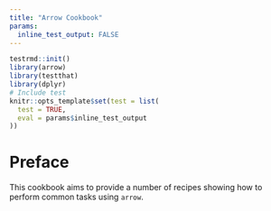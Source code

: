 ```yaml
---
title: "Arrow Cookbook"
params:
  inline_test_output: FALSE
---
```


```r
testrmd::init()
library(arrow)
library(testthat)
library(dplyr)
# Include test 
knitr::opts_template$set(test = list(
  test = TRUE,
  eval = params$inline_test_output
))
```

# Preface

This cookbook aims to provide a number of recipes showing how to perform common tasks using `arrow`.
